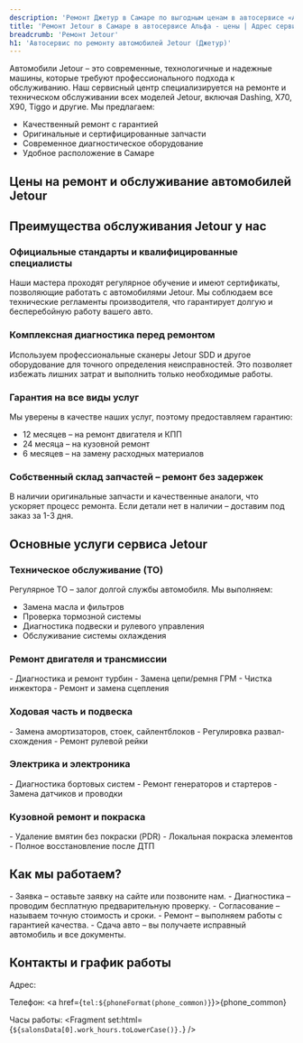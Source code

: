 ```yaml
---
description: 'Ремонт Джетур в Самаре по выгодным ценам в автосервисе «Альфа». Приглашаем всех владельцев Jetour на техническое обслуживание!'
title: 'Ремонт Jetour в Самаре в автосервисе Альфа - цены | Адрес сервиса Джетур'
breadcrumb: 'Ремонт Jetour'
h1: 'Автосервис по ремонту автомобилей Jetour (Джетур)'
---
```


Автомобили Jetour – это современные, технологичные и надежные машины, которые требуют профессионального подхода к обслуживанию. Наш сервисный центр специализируется на ремонте и техническом обслуживании всех моделей Jetour, включая Dashing, X70, X90, Tiggo и другие. Мы предлагаем:

- Качественный ремонт с гарантией
- Оригинальные и сертифицированные запчасти
- Современное диагностическое оборудование
- Удобное расположение в Самаре

<h2 class="mt-12 lg:mt-20">Цены на ремонт и обслуживание автомобилей Jetour</h2>

<Table data={priceData} popupText="Онлайн запись. <br />" tableLoyoutFixed={true} />

<h2 class="mt-12 lg:mt-20">Преимущества обслуживания Jetour у нас</h2>
<h3>Официальные стандарты и квалифицированные специалисты</h3>
<p>Наши мастера проходят регулярное обучение и имеют сертификаты, позволяющие работать с автомобилями Jetour. Мы соблюдаем все технические регламенты производителя, что гарантирует долгую и бесперебойную работу вашего авто.</p>

<h3>Комплексная диагностика перед ремонтом</h3>
Используем профессиональные сканеры Jetour SDD и другое оборудование для точного определения неисправностей. Это позволяет избежать лишних затрат и выполнить только необходимые работы.

<h3>Гарантия на все виды услуг</h3>
Мы уверены в качестве наших услуг, поэтому предоставляем гарантию:

- 12 месяцев – на ремонт двигателя и КПП
- 24 месяца – на кузовной ремонт
- 6 месяцев – на замену расходных материалов

<h3>Собственный склад запчастей – ремонт без задержек</h3>
В наличии оригинальные запчасти и качественные аналоги, что ускоряет процесс ремонта. Если детали нет в наличии – доставим под заказ за 1-3 дня.

<h2>Основные услуги сервиса Jetour</h2>
<h3>Техническое обслуживание (ТО)</h3>
Регулярное ТО – залог долгой службы автомобиля. Мы выполняем:

- Замена масла и фильтров
- Проверка тормозной системы
- Диагностика подвески и рулевого управления
- Обслуживание системы охлаждения

<h3>Ремонт двигателя и трансмиссии</h3>
- Диагностика и ремонт турбин
- Замена цепи/ремня ГРМ
- Чистка инжектора
- Ремонт и замена сцепления

<h3>Ходовая часть и подвеска</h3>
- Замена амортизаторов, стоек, сайлентблоков
- Регулировка развал-схождения
- Ремонт рулевой рейки

<h3>Электрика и электроника</h3>
- Диагностика бортовых систем
- Ремонт генераторов и стартеров
- Замена датчиков и проводки

<h3>Кузовной ремонт и покраска</h3>
- Удаление вмятин без покраски (PDR)
- Локальная покраска элементов
- Полное восстановление после ДТП

<h2>Как мы работаем?</h2>
- Заявка – оставьте заявку на сайте или позвоните нам.
- Диагностика – проводим бесплатную предварительную проверку.
- Согласование – называем точную стоимость и сроки.
- Ремонт – выполняем работы с гарантией качества.
- Сдача авто – вы получаете исправный автомобиль и все документы.

<h2>Контакты и график работы</h2>
Адрес: <Fragment set:html={`${salonsData[0].address}.`} />

Телефон: <a href={`tel:${phoneFormat(phone_common)}`}>{phone_common}</a>

Часы работы: <Fragment set:html={`${salonsData[0].work_hours.toLowerCase()}.`} />

